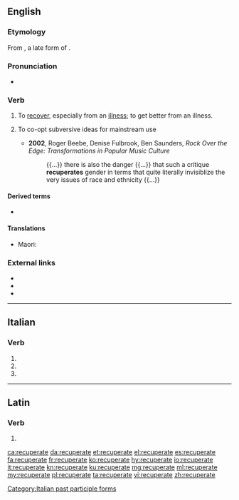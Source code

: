 ==English==

===Etymology===
{{PIE root|en|keh₂p}}
From {{der|en|la|recuperō}}, a late form of {{m|la|reciperō||to get again, regain, recover}}.

===Pronunciation===
* {{IPA|/ɹɪˈk(j)uːpəˌɹeɪt/|lang=en}}

===Verb===
{{en-verb|recuperat}}

# To [[recover]], especially from an [[illness]]; to get better from an illness.
# {{lb|en|sociology}} To co-opt subversive ideas for mainstream use
#* '''2002''', Roger Beebe, ‎Denise Fulbrook, ‎Ben Saunders, ''Rock Over the Edge: Transformations in Popular Music Culture''
#*: {{...}} there is also the danger {{...}} that such a critique '''recuperates''' gender in terms that quite literally invisiblize the very issues of race and ethnicity {{...}}

====Derived terms====
* {{l|en|recuperation}}

====Translations====
{{trans-see|recover, especially from an illness|recover}}

{{trans-top|recover from illness}}
* Maori: {{t|mi|whakamāui}}
{{trans-mid}}
{{trans-bottom}}

===External links===
* {{R:Webster 1913}}
* {{R:Century 1911}}
* {{R:OneLook}}

----

==Italian==

===Verb===
{{head|it|verb form}}

# {{inflection of|recuperare||2|p|pres|indc|lang=it}}
# {{inflection of|recuperare||2|p|impr|lang=it}}
# {{feminine plural of|recuperato|lang=it}}

[[Category:Italian past participle forms]]

----

==Latin==

===Verb===
{{la-verb-form|recuperāte}}

# {{inflection of|recuperō||2|p|pres|actv|impr|lang=la}}

[[ca:recuperate]]
[[da:recuperate]]
[[et:recuperate]]
[[el:recuperate]]
[[es:recuperate]]
[[fa:recuperate]]
[[fr:recuperate]]
[[ko:recuperate]]
[[hy:recuperate]]
[[io:recuperate]]
[[it:recuperate]]
[[kn:recuperate]]
[[ku:recuperate]]
[[mg:recuperate]]
[[ml:recuperate]]
[[my:recuperate]]
[[pl:recuperate]]
[[ta:recuperate]]
[[vi:recuperate]]
[[zh:recuperate]]